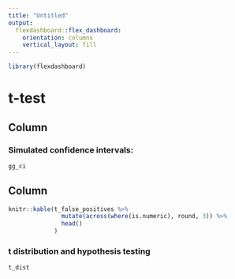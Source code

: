 ```yaml
---
title: "Untitled"
output: 
  flexdashboard::flex_dashboard:
    orientation: columns
    vertical_layout: fill
---
```


```r
library(flexdashboard)
```

# t-test

## Column {data-width=550}


### Simulated confidence intervals:


```r
gg_ci
```

Column {data-width=450}
-----------------------------------------------------------------------

```r
knitr::kable(t_false_positives %>% 
               mutate(across(where(is.numeric), round, 3)) %>% 
               head()
             )
```

### t distribution and hypothesis testing

```r
t_dist
```


